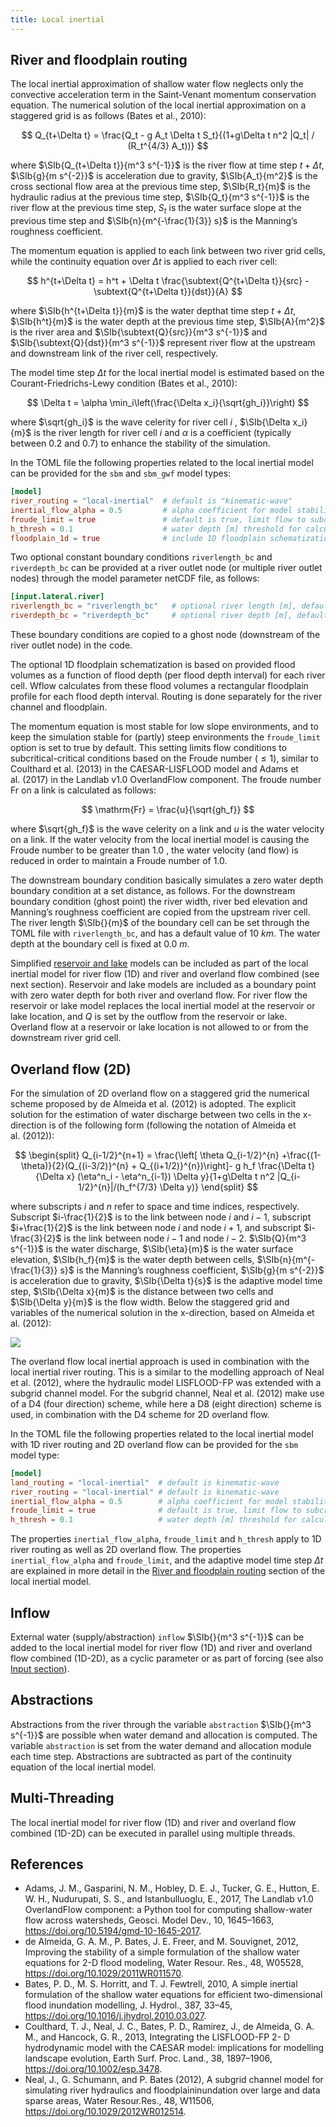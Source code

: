 ```yaml
---
title: Local inertial
---
```


## River and floodplain routing
The local inertial approximation of shallow water flow neglects only the convective
acceleration term in the Saint-Venant momentum conservation equation. The numerical solution of
the local inertial approximation on a staggered grid is as follows (Bates et al., 2010):

$$
Q_{t+\Delta t} = \frac{Q_t - g A_t \Delta t S_t}{(1+g\Delta t n^2 |Q_t| / (R_t^{4/3} A_t))}
$$

where $\SIb{Q_{t+\Delta t}}{m^3 s^{-1}}$ is the river flow at time step $t+\Delta t$,
$\SIb{g}{m s^{-2}}$ is acceleration due to gravity, $\SIb{A_t}{m^2}$ is the cross sectional
flow area at the previous time step, $\SIb{R_t}{m}$ is the hydraulic radius at the previous
time step, $\SIb{Q_t}{m^3 s^{-1}}$ is the river flow at the previous time step, $S_t$ is the
water surface slope at the previous time step and $\SIb{n}{m^{-\frac{1}{3}} s}$ is the
Manning's roughness coefficient.

The momentum equation is applied to each link between two river grid cells, while the
continuity equation over $\Delta t$ is applied to each river cell:

$$
h^{t+\Delta t} = h^t + \Delta t \frac{\subtext{Q^{t+\Delta t}}{src} - \subtext{Q^{t+\Delta t}}{dst}}{A}
$$

where $\SIb{h^{t+\Delta t}}{m}$ is the water depthat time step $t+\Delta t$, $\SIb{h^t}{m}$ is
the water depth at the previous time step, $\SIb{A}{m^2}$ is the river area and
$\SIb{\subtext{Q}{src}}{m^3 s^{-1}}$ and $\SIb{\subtext{Q}{dst}}{m^3 s^{-1}}$ represent river
flow at the upstream and downstream link of the river cell, respectively.

The model time step $\Delta t$ for the local inertial model is estimated based on the
Courant-Friedrichs-Lewy condition (Bates et al., 2010):

$$
\Delta t = \alpha \min_i\left(\frac{\Delta x_i}{\sqrt{gh_i}}\right)
$$

where $\sqrt{gh_i}$ is the wave celerity for river cell $i$ , $\SIb{\Delta x_i}{m}$ is the
river length for river cell $i$ and $\alpha$ is a coefficient (typically between $0.2$ and
$0.7$) to enhance the stability of the simulation.

In the TOML file the following properties related to the local inertial model can be provided
for the `sbm` and `sbm_gwf` model types:

```toml
[model]
river_routing = "local-inertial"  # default is "kinematic-wave"
inertial_flow_alpha = 0.5         # alpha coefficient for model stability (default = 0.7)
froude_limit = true               # default is true, limit flow to subcritical-critical according to Froude number
h_thresh = 0.1                    # water depth [m] threshold for calculating flow between cells (default = 1e-03)
floodplain_1d = true              # include 1D floodplain schematization (default = false)
```

Two optional constant boundary conditions `riverlength_bc` and `riverdepth_bc` can be provided
at a river outlet node (or multiple river outlet nodes) through the model parameter netCDF
file, as follows:

```toml
[input.lateral.river]
riverlength_bc = "riverlength_bc"   # optional river length [m], default = 1e04
riverdepth_bc = "riverdepth_bc"     # optional river depth [m], default = 0.0
```
These boundary conditions are copied to a ghost node (downstream of the river outlet node) in
the code.

The optional 1D floodplain schematization is based on provided flood volumes as a function of
flood depth (per flood depth interval) for each river cell. Wflow calculates from these flood
volumes a rectangular floodplain profile for each flood depth interval. Routing is done
separately for the river channel and floodplain.

The momentum equation is most stable for low slope environments, and to keep the simulation
stable for (partly) steep environments the `froude_limit` option is set to true by default.
This setting limits flow conditions to subcritical-critical conditions based on the Froude
number ($\le 1$), similar to Coulthard et al. (2013) in the CAESAR-LISFLOOD model and Adams et
al. (2017) in the Landlab v1.0 OverlandFlow component. The froude number $\mathrm{Fr}$ on a
link is calculated as follows:

$$
  \mathrm{Fr} = \frac{u}{\sqrt{gh_f}}
$$

where $\sqrt{gh_f}$ is the wave celerity on a link and $u$ is the water velocity on a link. If
the water velocity from the local inertial model is causing the Froude number to be greater
than $1.0$ , the water velocity (and flow) is reduced in order to maintain a Froude number of
$1.0$.

The downstream boundary condition basically simulates a zero water depth boundary condition at
a set distance, as follows. For the downstream boundary condition (ghost point) the river
width, river bed elevation and Manning's roughness coefficient are copied from the upstream
river cell. The river length $\SIb{}{m}$ of the boundary cell can be set through the TOML file
with `riverlength_bc`, and has a default value of $\SI{10}{km}$. The water depth at the
boundary cell is fixed at $\SI{0.0}{m}$.

Simplified [reservoir and lake](@ref reservoir_lake) models can be included as part of the
local inertial model for river flow (1D) and river and overland flow combined (see next
section). Reservoir and lake models are included as a boundary point with zero water depth for
both river and overland flow. For river flow the reservoir or lake model replaces the local
inertial model at the reservoir or lake location, and $Q$ is set by the outflow from the
reservoir or lake. Overland flow at a reservoir or lake location is not allowed to or from the
downstream river grid cell.

## Overland flow (2D)
For the simulation of 2D overland flow on a staggered grid the numerical scheme proposed by de
Almeida et al. (2012) is adopted. The explicit solution for the estimation of water discharge
between two cells in the x-direction is of the following form (following the notation of
Almeida et al. (2012)):

$$
\begin{split}
Q_{i-1/2}^{n+1} = \frac{\left[ \theta Q_{i-1/2}^{n} +\frac{(1-\theta)}{2}(Q_{(i-3/2)}^{n} +
Q_{(i+1/2)}^{n})\right]- g h_f \frac{\Delta t}{\Delta x} (\eta^n_i - \eta^n_{i-1}) \Delta y}{1+g\Delta t n^2 |Q_{i-1/2}^{n}|/(h_f^{7/3} \Delta y)}
\end{split}
$$

where subscripts $i$ and $n$ refer to space and time indices, respectively. Subscript
$i-\frac{1}{2}$ is to the link between node $i$ and $i-1$, subscript $i+\frac{1}{2}$ is the
link between node $i$ and node $i+1$, and subscript $i-\frac{3}{2}$ is the link between node
$i-1$ and node $i-2$. $\SIb{Q}{m^3 s^{-1}}$ is the water discharge, $\SIb{\eta}{m}$ is the
water surface elevation, $\SIb{h_f}{m}$ is the water depth between cells,
$\SIb{n}{m^{-\frac{1}{3}} s}$ is the Manning's roughness coefficient, $\SIb{g}{m s^{-2}}$ is
acceleration due to gravity, $\SIb{\Delta t}{s}$ is the adaptive model time step, $\SIb{\Delta
x}{m}$ is the distance between two cells and $\SIb{\Delta y}{m}$ is the flow width. Below the
staggered grid and variables of the numerical solution in the x-direction, based on Almeida et
al. (2012):

![](../../images/numerical_scheme_almeida.png)

The overland flow local inertial approach is used in combination with the local inertial river
routing. This is a similar to the modelling approach of Neal et al. (2012), where the hydraulic
model LISFLOOD-FP was extended with a subgrid channel model. For the subgrid channel, Neal et
al. (2012) make use of a D4 (four direction) scheme, while here a D8 (eight direction) scheme
is used, in combination with the D4 scheme for 2D overland flow.

In the TOML file the following properties related to the local inertial model with 1D river
routing and 2D overland flow can be provided for the `sbm` model type:

```toml
[model]
land_routing = "local-inertial"  # default is kinematic-wave
river_routing = "local-inertial" # default is kinematic-wave
inertial_flow_alpha = 0.5        # alpha coefficient for model stability (default = 0.7)
froude_limit = true              # default is true, limit flow to subcritical-critical according to Froude number
h_thresh = 0.1                   # water depth [m] threshold for calculating flow between cells (default = 1e-03)
```

The properties `inertial_flow_alpha`, `froude_limit` and `h_thresh` apply to 1D river routing
as well as 2D overland flow. The properties `inertial_flow_alpha` and `froude_limit`, and the
adaptive model time step $\Delta t$ are explained in more detail in the [River and floodplain
routing](@ref) section of the local inertial model.

## Inflow
External water (supply/abstraction) `inflow` $\SIb{}{m^3 s^{-1}}$ can be added to the local
inertial model for river flow (1D) and river and overland flow combined (1D-2D), as a cyclic
parameter or as part of forcing (see also [Input section](@ref)).

## Abstractions
Abstractions from the river through the variable `abstraction` $\SIb{}{m^3 s^{-1}}$ are
possible when water demand and allocation is computed. The variable `abstraction` is set from
the water demand and allocation module each time step. Abstractions are subtracted as part of
the continuity equation of the local inertial model.

## Multi-Threading
The local inertial model for river flow (1D) and river and overland flow combined (1D-2D) can
be executed in parallel using multiple threads.

## References
+ Adams, J. M., Gasparini, N. M., Hobley, D. E. J., Tucker, G. E., Hutton, E. W. H.,
  Nudurupati, S. S., and Istanbulluoglu, E., 2017, The Landlab v1.0 OverlandFlow component: a
  Python tool for computing shallow-water flow across watersheds, Geosci. Model Dev., 10,
  1645–1663, <https://doi.org/10.5194/gmd-10-1645-2017>.
+ de Almeida, G. A. M., P. Bates, J. E. Freer, and M. Souvignet, 2012, Improving the stability
  of a simple formulation of the shallow water equations for 2-D flood modeling, Water Resour.
  Res., 48, W05528, <https://doi.org/10.1029/2011WR011570>.
+ Bates, P. D., M. S. Horritt, and T. J. Fewtrell, 2010, A simple inertial formulation of the
  shallow water equations for efficient two-dimensional flood inundation modelling, J. Hydrol.,
  387, 33–45, <https://doi.org/10.1016/j.jhydrol.2010.03.027>.
+ Coulthard, T. J., Neal, J. C., Bates, P. D., Ramirez, J., de Almeida, G. A. M., and Hancock,
  G. R., 2013, Integrating the LISFLOOD-FP 2- D hydrodynamic model with the CAESAR model:
  implications for modelling landscape evolution, Earth Surf. Proc. Land., 38, 1897–1906,
  <https://doi.org/10.1002/esp.3478>.
+ Neal, J., G. Schumann, and P. Bates (2012), A subgrid channel model for simulating river
  hydraulics and floodplaininundation over large and data sparse areas, Water Resour.Res., 48,
  W11506, <https://doi.org/10.1029/2012WR012514>.

